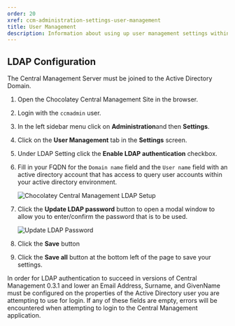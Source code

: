 ```yaml
---
order: 20
xref: ccm-administration-settings-user-management
title: User Management
description: Information about using up user management settings within the Administration Settings screen
---
```


## LDAP Configuration

<Callout type="info">
    The Central Management Server must be joined to the Active Directory Domain.
</Callout>

1. Open the Chocolatey Central Management Site in the browser.
1. Login with the `ccmadmin` user.
1. In the left sidebar menu click on **Administration**and then **Settings**.
1. Click on the **User Management** tab in the **Settings** screen.
1. Under LDAP Setting click the **Enable LDAP authentication** checkbox.
1. Fill in your FQDN for the `Domain name` field and the `User name` field with an active directory account that has access to query user accounts within your active directory environment.

    ![Chocolatey Central Management LDAP Setup](/images/ccm-playwright/administration/settings/user-management-checkbox-enable-ldap.png)

1. Click the **Update LDAP password** button to open a modal window to allow you to enter/confirm the password that is to be used.

    ![Update LDAP Password](/images/ccm-playwright/administration/settings/user-management-modal-ldap-password.png)

1. Click the **Save** button
1. Click the **Save all** button at the bottom left of the page to save your settings.

<Callout type="info">
    In order for LDAP authentication to succeed in versions of Central Management 0.3.1 and lower
    an Email Address, Surname, and GivenName must be configured on the properties of the Active Directory user you are
    attempting to use for login. If any of these fields are empty, errors will be encountered when attempting to login
    to the Central Management application.
</Callout>
